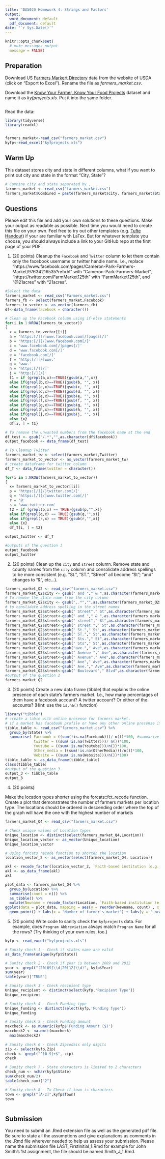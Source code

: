 ```yaml
---
title: 'DA5020 Homework 4: Strings and Factors'
output:
  word_document: default
  pdf_document: default
date: "`r Sys.Date()`"
---
```


```r
knitr::opts_chunk$set(
  # mute messages output
  message = FALSE)
```

## Preparation

Download US [Farmers Markert Directory](https://www.ams.usda.gov/local-food-directories/farmersmarkets) data from the website of USDA (click on "Export to Excel"). Rename the file as _farmers_market.csv_.

Download the [Know Your Farmer, Know Your Food Projects](https://catalog.data.gov/dataset/know-your-farmer-know-your-food-projects) dataset and name it as _kyfprojects.xls_. Put it into the same folder.


```r
```

Read the data:

```r
library(tidyverse)
library(readxl)


farmers_market<-read_csv("farmers_market.csv")
kyfp<-read_excel("kyfprojects.xls")


```

## Warm Up

This dataset stores city and state in different columns, what if you want to
print out city and state in the format "City, State"?

```r
# Combine city and state separated by ,
farmers_market <- read_csv("farmers_market.csv")
farmers_market$Combined = paste(farmers_market$city, farmers_market$State, sep=", ")
```

## Questions

Please edit this file and add your own solutions to these questions.
Make your output as readable as possible. Next time you would need to create this file on your own. Feel free to try out other templates (e.g. [Tufte Handout](http://rstudio.github.io/tufte/)) if your are familiar with LaTex. But for whatever template you choose, you should always include a link to your GitHub repo at the first page of your PDF.

1. (20 points) Cleanup the `Facebook` and `Twitter` column to let them contain only the facebook username or twitter handle name. I.e., replace "https://www.facebook.com/pages/Cameron-Park-Farmers-Market/97634216535?ref=hl" with "Cameron-Park-Farmers-Market", "https://twitter.com/FarmMarket125th" with "FarmMarket125th", and "\@21acres" with "21acres".

```r
#Select the data
farmers_market <- read_csv("Farmers_market.csv")
farmers_fb <- select(farmers_market,Facebook)
farmers_to_vector <- as_vector(farmers_fb)
df<-data_frame(facebook = character())

# Clean up the Facebook column using if-else statements
for(i in 1:NROW(farmers_to_vector))
{
  x = farmers_to_vector[[i]]
  a = 'https:[/][/]www.facebook.com[/]pages[/]'
  b = 'https:[/][/]www.facebook.com[/]'
  c = 'www.facebook.com[/]pages[/]'
  d = 'www.facebook.com[/]'
  e = 'facebook.com[/]'
  f = 'http:[/][/]www.'
  g = 'www.'
  h = 'https:[/][/]'
  j = 'http:[/][/]'
  t1 = if (grepl(a,x)==TRUE){gsub(a,"",x)}
  else if(grepl(b,x)==TRUE){gsub(b, "", x)}
  else if(grepl(c,x)==TRUE){gsub(c, "", x)}
  else if(grepl(d,x)==TRUE){gsub(d, "", x)}
  else if(grepl(e,x)==TRUE){gsub(e, "", x)}
  else if(grepl(f,x)==TRUE){gsub(f, "", x)}
  else if(grepl(g,x)==TRUE){gsub(g, "", x)}
  else if(grepl(h,x)==TRUE){gsub(h, "", x)}
  else if(grepl(j,x)==TRUE){gsub(j, "", x)}
  else {x}
  df[i, ] = t1}

# To remove the unwanted numbers from the facebook name at the end
df_test <- gsub("/.*","",as.character(df$facebook))
output_facebook <- data_frame(df_test)

# To Cleanup Twitter
farmers_market_tw <- select(farmers_market,Twitter)
farmers_market_to_vector <- as_vector(farmers_market_tw)
# create dataframe for twitter column
df_T <- data_frame(twitter = character())

for(i in 1:NROW(farmers_market_to_vector))
{
  x= farmers_market_to_vector[[i]]
  p = 'https:[/][/]twitter.com[/]'
  q = 'https:[/][/]www.twitter.com[/]'
  r = '@'
  s = 'www.twitter.com'
  t2 = if (grepl(p,x) == TRUE){gsub(p,"",x)}
  else if(grepl(q,x) == TRUE){gsub(q,"",x)}
  else if(grepl(r,x) == TRUE){gsub(r,"",x)}
  else {x}
  df_T[i, ] = t2}

output_twitter <- df_T

#outputs of the question 1
output_facebook
output_twitter
```

2. (20 points) Clean up the `city` and `street` column. Remove state and county names from the `city` column and consolidate address spellings to be more consistent (e.g. "St.", "ST.", "Street" all become "St"; "and" changes to "&", etc...).

```r
farmers_market_Q2 <- read_csv("farmers_market.csv")
farmers_market_Q2$city <- gsub(" and "," & ",as.character(farmers_market_Q2$city),fixed= TRUE)
# To remove the state name from the city column
farmers_market_Q2$city <- gsub(",.*","",as.character(farmers_market_Q2$city),fixed= FALSE)
# to conslidate address spelling in the street names
farmers_market_Q2$street<-gsub(" Street"," St",as.character(farmers_market_Q2$street),fixed = TRUE)
farmers_market_Q2$street<-gsub(" and "," & ",as.character(farmers_market_Q2$street),fixed= TRUE)
farmers_market_Q2$street<-gsub(" street"," St",as.character(farmers_market_Q2$street),fixed = TRUE)
farmers_market_Q2$street<-gsub(" street "," St",as.character(farmers_market_Q2$street),fixed = TRUE)
farmers_market_Q2$street<-gsub(" St."," St",as.character(farmers_market_Q2$street),fixed= TRUE)
farmers_market_Q2$street<-gsub(" ST."," St",as.character(farmers_market_Q2$street),fixed = TRUE)
farmers_market_Q2$street<-gsub(" Sts."," St",as.character(farmers_market_Q2$street),fixed= TRUE)
farmers_market_Q2$street<-gsub(" Sts"," St",as.character(farmers_market_Q2$street),fixed = TRUE)
farmers_market_Q2$street<-gsub("ave."," Ave",as.character(farmers_market_Q2$street),fixed= TRUE)
farmers_market_Q2$street<-gsub(" Avenue "," Ave",as.character(farmers_market_Q2$street),fixed = TRUE)
farmers_market_Q2$street<-gsub(" Avenue"," Ave",as.character(farmers_market_Q2$street),fixed = TRUE)
farmers_market_Q2$street<-gsub(" Ave"," Ave",as.character(farmers_market_Q2$street),fixed= TRUE)
farmers_market_Q2$street<-gsub(" Ave."," Ave",as.character(farmers_market_Q2$street),fixed= TRUE)
farmers_market_Q2$street<-gsub(" Boulevard"," Blvd",as.character(farmers_market_Q2$street),fixed= TRUE)
#output of the question 2
farmers_market_Q2
```

3. (20 points) Create a new data frame (tibble) that explains the online presence of each state's farmers market. I.e., how many percentages of them have a facebook account? A twitter account? Or either of the accounts? (Hint: use the `is.na()` function)

```r
library("tibble")
# create a table with online presense for farmers market. 
# if a market has facebook profile or have any other online presense it will be summarised in the table
tibble_table <- read_csv("farmers_market.csv") %>%
  group_by(State) %>%
  summarise( Facebook = ((sum(!is.na(Facebook)))/ n())*100, #summarize the accounts with facebook id
             twitter = ((sum(!is.na(Twitter)))/ n())*100,
             Youtube = ((sum(!is.na(Youtube)))/n())*100,
             Other_media = ((sum(!is.na(OtherMedia)))/n())*100,
             Website = ((sum(!is.na(Website)))/n())*100)
tibble_table <- as_data_frame(tibble_table)
class(tibble_table)
#output of the question 3
output_3 <- tibble_table
output_3
```

4. (20 points) 
    
Make the location types shorter using the forcats::fct_recode function. Create a plot that demonstrates the number of farmers markets per location type. The locations should be ordered in descending order where the top of the graph will have the one with the highest number of markets 

```r

farmers_market_Q4 <- read_csv("farmers_market.csv") 

# Check unique values of Location types
Unique_location <- distinct(select(farmers_market_Q4,Location))
Unique_location_vector <- as_vector(Unique_location)
Unique_location_vector

# Using forcats recode function to shorten the location 
location_vector_2 <- as_vector(select(farmers_market_Q4, Location))

akl <- recode_factor(location_vector_2, `Faith-based institution (e.g., church, mosque, synagogue, temple)` = "Faith-based institution", `On a farm from: a barn, a greenhouse, a tent, a stand, etc` = "On a farm", `Co-located with wholesale market facility` = "wholesale market facility")
akl <- as_data_frame(akl)
akl

plot_data <- farmers_market_Q4 %>%
  group_by(Location) %>%
  summarise(count = n()) %>%
  as_tibble() %>%
  mutate(Newname = recode_factor(Location, `Faith-based institution (e.g., church, mosque, synagogue, temple)` = "Faith-based institution", `On a farm from: a barn, a greenhouse, a tent, a stand, etc` = "On a farm", `Co-located with wholesale market facility` = "wholesale market facility"))
ggplot(data = plot_data, mapping = aes(y = reorder(Newname, count) , x = count) )+
  geom_point() + labs(x = "Number of farmer's market") + labs(y = "Location") 
```

5. (20 points) Write code to sanity check the `kyfprojects` data. For example, does `Program Abbreviation` always match `Program Name` for all the rows? (Try thinking of your own rules, too.)


```r

kyfp <- read_excel("kyfprojects.xls")

# Sanity check 1 - Check if states name are valid 
as_data_frame(unique(kyfp$State)) 

# Sanity check 2 - Check if year is between 2009 and 2012
year <- grepl("(20[09]\\d|20[12]\\d)", kyfp$Year)
sum(year)
table(year)["TRUE"]

# Sanity check 3 - Check recipient type 
Unique_recipient <- distinct(select(kyfp,'Recipient Type'))
Unique_recipient

# Sanity check 4 - Check Funding type 
Unique_funding <- distinct(select(kyfp,'Funding Type'))
Unique_funding

# Sanity check 5 - Check Funding amount
maxcheck <- as.numeric(kyfp$'Funding Amount ($)')
maxcheck2 <- na.omit(maxcheck)  
  max(maxcheck2)
  
# Sanity check 6 - Check Zipcodeis only digits
zip <- select(kyfp,Zip)
check <- grepl("^[0-9]+$", zip)
check  

# Sanity check 7 - State characters is limited to 2 characters 
check_num <- nchar(kyfp$State)
sum(check_num/2)
table(check_num)["2"]

# Sanity check 8 - To Check if town is characters 
town <- grepl("[A-z]",kyfp$Town)
town
  
```


## Submission
You need to submit an .Rmd extension file as well as the generated pdf file. Be sure to state all the assumptions and give explanations as comments in the .Rmd file wherever needed to help us assess your submission. Please name the submission file LAST_FirstInitial_1.Rmd for example for John Smith's 1st assignment, the file should be named Smith_J_1.Rmd. 
